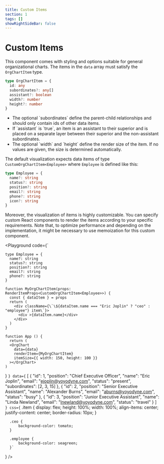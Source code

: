```yaml
---
title: Custom Items
section: 1
tags: []
showRightSideBar: false
---
```


# Custom Items

This component comes with styling and options suitable for general organizational charts. The items in the `data` array must satisfy the `OrgChartItem` type.

```ts
type OrgChartItem = {
  id: any
  subordinates?: any[]
  assistant?: boolean
  width?: number
  height?: number
}
```
<ul className="list-disc ml-4">
  <li>The optional `subordinates` define the parent-child relationships and should only contain ids of other data items.</li>
  <li>If `assistant` is `true`, an item is an assistant to their superior and is placed on a separate layer between their superior and the non-assistant subordinates.</li>
  <li>The optional `width` and `height` define the render size of the item. If no values are given, the size is determined automatically.</li>
</ul>

The default visualization expects data items of type `CustomOrgChartItem<Employee>` where `Employee` is defined like this:
```ts
type Employee = {
  name?: string
  status?: string
  position?: string
  email?: string
  phone?: string
  icon?: string
}
```

Moreover, the visualization of items is highly customizable. You can specify custom React components to render the items according to your specific requirements.
Note that, to optimize performance and depending on the implementation, it might be necessary to use memoization for this custom component.

<Playground
  code={`

    type Employee = {
      name?: string
      status?: string
      position?: string
      email?: string
      phone?: string
    }

    function MyOrgChartItem(props: RenderItemProps<CustomOrgChartItem<Employee>>) {
      const { dataItem } = props
      return (
        <div className={\`\${dataItem.name === "Eric Joplin" ? "ceo" : "employee"} item\`}>
          <div >{dataItem.name}</div>
        </div>
      )
    }

    function App () {
      return (
      <OrgChart
        data={data}
        renderItem={MyOrgChartItem}
        itemSize={{ width: 150, height: 100 }}
      ></OrgChart>
    )
  }
`}
  data={`
    [
     {
       "id": 1,
       "position": "Chief Executive Officer",
       "name": "Eric Joplin",
       "email": "ejoplin@yoyodyne.com",
       "status": "present",
       "subordinates": [2, 3, 15]
     },
     {
       "id": 2,
       "position": "Senior Executive Assistant",
       "name": "Alexander Burns",
       "email": "aburns@yoyodyne.com",
       "status": "busy"
     },
     {
       "id": 3,
       "position": "Junior Executive Assistant",
       "name": "Linda Newland",
       "email": "lnewland@yoyodyne.com",
       "status": "travel"
     }
   ]
  `}
  css={`
      .item {
          display: flex;
          height: 100%;
          width: 100%;
          align-items: center;
          justify-content: center;
          border-radius: 10px;
      }

      .ceo {
          background-color: tomato;
      }

      .employee {
          background-color: seagreen;
      }`
  }
/>
